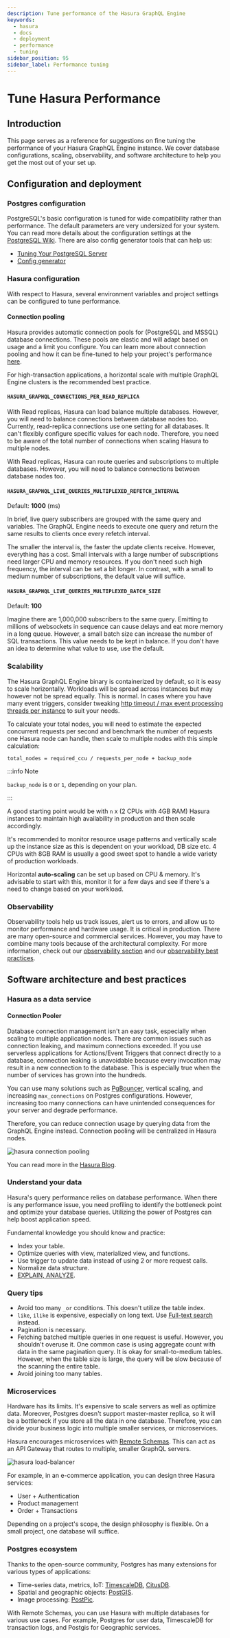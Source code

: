 ```yaml
---
description: Tune performance of the Hasura GraphQL Engine
keywords:
  - hasura
  - docs
  - deployment
  - performance
  - tuning
sidebar_position: 95
sidebar_label: Performance tuning
---
```


# Tune Hasura Performance

## Introduction

This page serves as a reference for suggestions on fine tuning the performance of your Hasura GraphQL Engine instance.
We cover database configurations, scaling, observability, and software architecture to help you get the most out of your
set up.

## Configuration and deployment

### Postgres configuration

PostgreSQL's basic configuration is tuned for wide compatibility rather than performance. The default parameters are
very undersized for your system. You can read more details about the configuration settings at the
[PostgreSQL Wiki](https://wiki.postgresql.org/wiki/Main_Page). There are also config generator tools that can help us:

- [Tuning Your PostgreSQL Server](https://wiki.postgresql.org/wiki/Tuning_Your_PostgreSQL_Server)
- [Config generator](https://pgtune.leopard.in.ua)

### Hasura configuration

With respect to Hasura, several environment variables and project settings can be configured to tune performance.

#### Connection pooling

Hasura provides automatic connection pools for (PostgreSQL and MSSQL) database connections. These pools are elastic and
will adapt based on usage and a limit you configure. You can learn more about connection pooling and how it can be
fine-tuned to help your project's performance [here](/databases/database-config/cloud-connection-pooling.mdx).

For high-transaction applications, a horizontal scale with multiple GraphQL Engine clusters is the recommended best
practice.

#### `HASURA_GRAPHQL_CONNECTIONS_PER_READ_REPLICA`

With Read replicas, Hasura can load balance multiple databases. However, you will need to balance connections between
database nodes too. Currently, read-replica connections use one setting for all databases. It can't flexibly configure
specific values for each node. Therefore, you need to be aware of the total number of connections when scaling Hasura to
multiple nodes.

With Read replicas, Hasura can route queries and subscriptions to multiple databases. However, you will need to balance
connections between database nodes too.

#### `HASURA_GRAPHQL_LIVE_QUERIES_MULTIPLEXED_REFETCH_INTERVAL`

Default: **1000** (ms)

In brief, live query subscribers are grouped with the same query and variables. The GraphQL Engine needs to execute one
query and return the same results to clients once every refetch interval.

The smaller the interval is, the faster the update clients receive. However, everything has a cost. Small intervals with
a large number of subscriptions need larger CPU and memory resources. If you don't need such high frequency, the
interval can be set a bit longer. In contrast, with a small to medium number of subscriptions, the default value will
suffice.

#### `HASURA_GRAPHQL_LIVE_QUERIES_MULTIPLEXED_BATCH_SIZE`

Default: **100**

Imagine there are 1,000,000 subscribers to the same query. Emitting to millions of websockets in sequence can cause
delays and eat more memory in a long queue. However, a small batch size can increase the number of SQL transactions.
This value needs to be kept in balance. If you don't have an idea to determine what value to use, use the default.

### Scalability

The Hasura GraphQL Engine binary is containerized by default, so it is easy to scale horizontally. Workloads will be
spread across instances but may however not be spread equally. This is normal. In cases where you have many event
triggers, consider tweaking
[http timeout / max event processing threads per instance](https://hasura.io/docs/latest/deployment/graphql-engine-flags/reference/#serve-sub-command-flags-environment-variables)
to suit your needs.

To calculate your total nodes, you will need to estimate the expected concurrent requests per second and benchmark the
number of requests one Hasura node can handle, then scale to multiple nodes with this simple calculation:

```
total_nodes = required_ccu / requests_per_node + backup_node
```

:::info Note

`backup_node` is `0` or `1`, depending on your plan.

:::

A good starting point would be with `n` x (2 CPUs with 4GB RAM) Hasura instances to maintain high availability in
production and then scale accordingly.

It's recommended to monitor resource usage patterns and vertically scale up the instance size as this is dependent on
your workload, DB size etc. 4 CPUs with 8GB RAM is usually a good sweet spot to handle a wide variety of production
workloads.

Horizontal **auto-scaling** can be set up based on CPU & memory. It's advisable to start with this, monitor it for a few
days and see if there's a need to change based on your workload.

### Observability

Observability tools help us track issues, alert us to errors, and allow us to monitor performance and hardware usage. It
is critical in production. There are many open-source and commercial services. However, you may have to combine many
tools because of the architectural complexity. For more information, check out our
[observability section](/observability/overview.mdx) and our
[observability best practices](/observability/observability-best-practices.mdx).

## Software architecture and best practices

### Hasura as a data service

#### Connection Pooler

Database connection management isn't an easy task, especially when scaling to multiple application nodes. There are
common issues such as connection leaking, and maximum connections exceeded. If you use serverless applications for
Actions/Event Triggers that connect directly to a database, connection leaking is unavoidable because every invocation
may result in a new connection to the database. This is especially true when the number of services has grown into the
hundreds.

You can use many solutions such as [PgBouncer](https://www.pgbouncer.org/), vertical scaling, and increasing
`max_connections` on Postgres configurations. However, increasing too many connections can have unintended consequences
for your server and degrade performance.

Therefore, you can reduce connection usage by querying data from the GraphQL Engine instead. Connection pooling will be
centralized in Hasura nodes.

![hasura connection pooling](/img/deployment/hasura-connection-poller.png)

You can read more in the
[Hasura Blog](https://hasura.io/blog/level-up-your-serverless-game-with-a-graphql-data-as-a-service-layer/).

### Understand your data

Hasura's query performance relies on database performance. When there is any performance issue, you need profiling to
identify the bottleneck point and optimize your database queries. Utilizing the power of Postgres can help boost
application speed.

Fundamental knowledge you should know and practice:

- Index your table.
- Optimize queries with view, materialized view, and functions.
- Use trigger to update data instead of using 2 or more request calls.
- Normalize data structure.
- [EXPLAIN, ANALYZE](https://www.postgresql.org/docs/current/sql-explain.html).

### Query tips

- Avoid too many `_or` conditions. This doesn't utilize the table index.
- `like`, `ilike` is expensive, especially on long text. Use
  [Full-text search](https://hasura.io/blog/full-text-search-with-hasura-graphql-api-postgres/) instead.
- Pagination is necessary.
- Fetching batched multiple queries in one request is useful. However, you shouldn't overuse it. One common case is
  using aggregate count with data in the same pagination query. It is okay for small-to-medium tables. However, when the
  table size is large, the query will be slow because of the scanning the entire table.
- Avoid joining too many tables.

### Microservices

Hardware has its limits. It's expensive to scale servers as well as optimize data. Moreover, Postgres doesn't support
master-master replica, so it will be a bottleneck if you store all the data in one database. Therefore, you can divide
your business logic into multiple smaller services, or microservices.

Hasura encourages microservices with [Remote Schemas](/remote-schemas/overview.mdx). This can act as an API Gateway that
routes to multiple, smaller GraphQL servers.

![hasura load-balancer](/img/deployment/hasura-microservices.png)

For example, in an e-commerce application, you can design three Hasura services:

- User + Authentication
- Product management
- Order + Transactions

Depending on a project's scope, the design philosophy is flexible. On a small project, one database will suffice.

### Postgres ecosystem

Thanks to the open-source community, Postgres has many extensions for various types of applications:

- Time-series data, metrics, IoT: [TimescaleDB](https://www.timescale.com/), [CitusDB](https://www.citusdata.com/).
- Spatial and geographic objects: [PostGIS](https://postgis.net/).
- Image processing: [PostPic](https://github.com/drotiro/postpic).

With Remote Schemas, you can use Hasura with multiple databases for various use cases. For example, Postgres for user
data, TimescaleDB for transaction logs, and Postgis for Geographic services.
